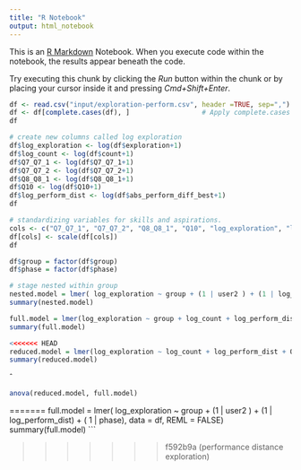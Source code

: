 ```yaml
---
title: "R Notebook"
output: html_notebook
---
```


This is an [R Markdown](http://rmarkdown.rstudio.com) Notebook. When you execute code within the notebook, the results appear beneath the code. 

Try executing this chunk by clicking the *Run* button within the chunk or by placing your cursor inside it and pressing *Cmd+Shift+Enter*. 

```r
df <- read.csv("input/exploration-perform.csv", header =TRUE, sep=",")
df <- df[complete.cases(df), ]                  # Apply complete.cases function
df
```

```r
# create new columns called log exploration
df$log_exploration <- log(df$exploration+1) 
df$log_count <- log(df$count+1)
df$Q7_Q7_1 <- log(df$Q7_Q7_1+1)
df$Q7_Q7_2 <- log(df$Q7_Q7_2+1)
df$Q8_Q8_1 <- log(df$Q8_Q8_1+1)
df$Q10 <- log(df$Q10+1)
df$log_perform_dist <- log(df$abs_perform_diff_best+1) 
df
```

```r
# standardizing variables for skills and aspirations. 
cols <- c("Q7_Q7_1", "Q7_Q7_2", "Q8_Q8_1", "Q10", "log_exploration", "log_count", "log_perform_dist")
df[cols] <- scale(df[cols])
df
```

```r
df$group = factor(df$group)
df$phase = factor(df$phase)
```

```r
# stage nested within group 
nested.model = lmer( log_exploration ~ group + (1 | user2 ) + (1 | log_perform_dist) + ( 1 | phase), data = df)
summary(nested.model)
```

```r
full.model = lmer(log_exploration ~ group + log_count + log_perform_dist + Q7_Q7_1 + Q7_Q7_2 + Q8_Q8_1 + Q10 + ( 1 | phase ), data = df, REML = FALSE)
summary(full.model)
```

```r
<<<<<<< HEAD
reduced.model = lmer(log_exploration ~ log_count + log_perform_dist + Q7_Q7_1 + Q7_Q7_2 + Q8_Q8_1 + Q10 + ( 1 | phase ), data = df, REML = FALSE)
summary(reduced.model)
```

ˆ
```r
anova(reduced.model, full.model)
```




=======
full.model = lmer( log_exploration ~ group + (1 | user2 ) + (1 | log_perform_dist) + ( 1 | phase), data = df, REML = FALSE)
summary(full.model)
```

>>>>>>> f592b9a (performance distance exploration)

